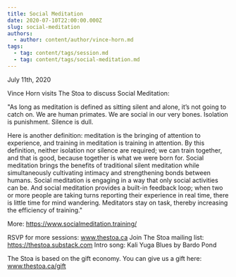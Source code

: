 ```yaml
---
title: Social Meditation
date: 2020-07-10T22:00:00.000Z
slug: social-meditation
authors:
  - author: content/author/vince-horn.md
tags:
  - tag: content/tags/session.md
  - tag: content/tags/social-meditation.md
---
```


July 11th, 2020

Vince Horn visits The Stoa to discuss Social Meditation:

"As long as meditation is defined as sitting silent and alone, it’s not going to catch on. We are human primates. We are social in our very bones. Isolation is punishment. Silence is dull.

Here is another definition: meditation is the bringing of attention to experience, and training in meditation is training in attention. By this definition, neither isolation nor silence are required; we can train together, and that is good, because together is what we were born for.
Social meditation brings the benefits of traditional silent meditation while simultaneously cultivating intimacy and strengthening bonds between humans. Social meditation is engaging in a way that only social activities can be. And social meditation provides a built-in feedback loop; when two or more people are taking turns reporting their experience in real time, there is little time for mind wandering. Meditators stay on task, thereby increasing the efficiency of training."

More: https://www.socialmeditation.training/

RSVP for more sessions: www.thestoa.ca
Join The Stoa mailing list: https://thestoa.substack.com
Intro song: Kali Yuga Blues by Bardo Pond

The Stoa is based on the gift economy. You can give us a gift here: www.thestoa.ca/gift
